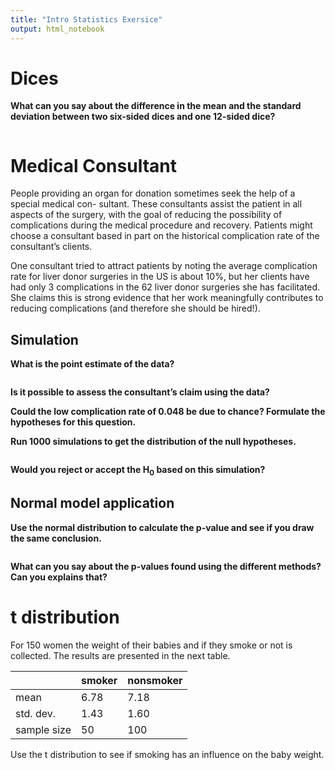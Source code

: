 ```yaml
---
title: "Intro Statistics Exersice"
output: html_notebook
---
```


# Dices

**What can you say about the difference in the mean and the standard deviation between two six-sided dices and one 12-sided dice?**

```r

```

# Medical Consultant

People providing an organ for donation sometimes seek the help of a special medical con-
sultant. These consultants assist the patient in all aspects of the surgery, with the goal
of reducing the possibility of complications during the medical procedure and recovery.
Patients might choose a consultant based in part on the historical complication rate of the
consultant’s clients.

One consultant tried to attract patients by noting the average complication rate for
liver donor surgeries in the US is about 10%, but her clients have had only 3 complications
in the 62 liver donor surgeries she has facilitated. She claims this is strong evidence that
her work meaningfully contributes to reducing complications (and therefore she should
be hired!).

## Simulation

**What is the point estimate of the data?**

```r

```

**Is it possible to assess the consultant’s claim using the data?**

**Could the low complication rate of 0.048 be due to chance? Formulate the hypotheses for this question.**

**Run 1000 simulations to get the distribution of the null hypotheses.**

```r

```

**Would you reject or accept the H<sub>0</sub> based on this simulation?**

## Normal model application

**Use the normal distribution to calculate the p-value and see if you draw the same conclusion.**

```r

```

**What can you say about the p-values found using the different methods? Can you explains that?**

# t distribution

For 150 women the weight of their babies and if they smoke or not is collected. The results are presented in the next table.

| | smoker | nonsmoker |
| --- | --- | --- |
| mean | 6.78 | 7.18 |
| std. dev. | 1.43 | 1.60 |
| sample size | 50 | 100 |

Use the t distribution to see if smoking has an influence on the baby weight. 

```r

```

